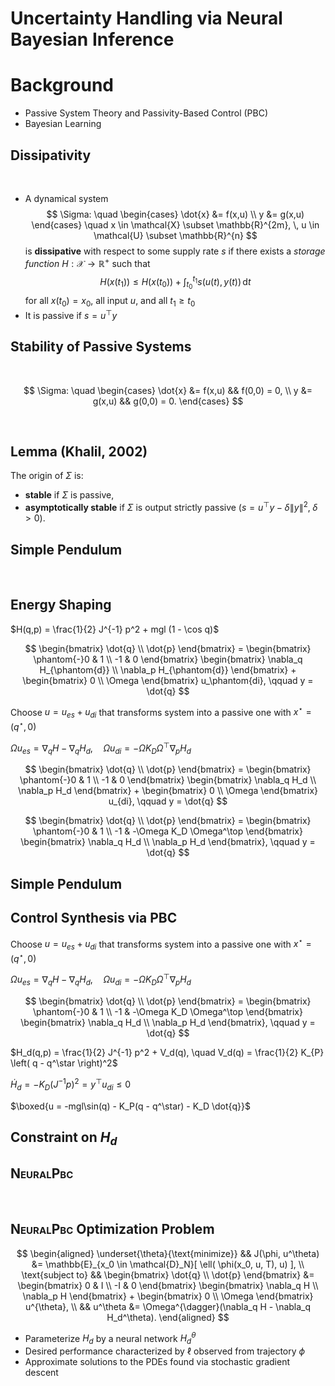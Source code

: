 # Uncertainty Handling via Neural Bayesian Inference

# Background {visibility="uncounted"}
<!-- ###################################################################### -->

* Passive System Theory and Passivity-Based Control (PBC)
* Bayesian Learning

## Dissipativity {auto-animate="true"}
<!-- ###################################################################### -->

<br/>

* A dynamical system
$$
\Sigma: \quad
\begin{cases}
  \dot{x} &= f(x,u) \\
  y &= g(x,u)
\end{cases}
\quad x \in \mathcal{X} \subset \mathbb{R}^{2m}, \, u \in \mathcal{U} \subset \mathbb{R}^{n} 
$$
is __dissipative__ with respect to some supply rate $s$ if there exists a *storage function* $H: \mathcal{X} \to \mathbb{R}^{+}$ such that
$$
H\left(  x(t_1) \right) \leq  H\left(  x(t_0) \right) + \int_{t_0}^{t_1} s(u(t), y(t)) \, \text{d}t
$$
for all $x(t_0) = x_0$, all input $u$, and all $t_1 \geq t_0$
* It is passive if $s = u^{\top} y$

## Stability of Passive Systems {auto-animate="true"}
<!-- ###################################################################### -->

<br/>

$$
\Sigma: \quad
\begin{cases}
  \dot{x} &= f(x,u) && f(0,0) = 0, \\
  y &= g(x,u) && g(0,0) = 0.
\end{cases}
$$


\begin{gather*}
u^{\top} y \geq \dot{H} = \frac{\partial H}{\partial x} f(x,u), \\
\quad H \geq 0,\quad y \equiv 0 \implies x \equiv 0.
\end{gather*}

<br/> 

::: {.callout-note icon="false"}
## Lemma (Khalil, 2002)
The origin of $\Sigma$ is: 

- __stable__ if $\Sigma$ is passive,
- __asymptotically stable__ if $\Sigma$ is output strictly passive ($s = u^\top y - \delta \lVert y \rVert^2, \; \delta > 0$).
:::


## Simple Pendulum {auto-animate="false" auto-animate-easing="ease"}
<!-- ###################################################################### -->

<br/> 

:::: {.callout-note icon="false"}

## Energy Shaping

$H(q,p) = \frac{1}{2} J^{-1} p^2 + mgl (1 - \cos q)$

$$
\begin{bmatrix} \dot{q} \\ \dot{p} \end{bmatrix} = 
\begin{bmatrix} \phantom{-}0 & 1 \\ -1 & 0 \end{bmatrix} 
\begin{bmatrix} \nabla_q H_{\phantom{d}} \\ \nabla_p H_{\phantom{d}} \end{bmatrix} +
\begin{bmatrix} 0 \\ \Omega \end{bmatrix} u_\phantom{di},
\qquad y = \dot{q}
$$

::: {.fragment .fade-in fragment-index=1}
Choose $u = u_{es} + u_{di}$ that transforms system into a passive one  with $x^\star = (q^\star, 0)$
<!-- and $H_d$ satisfying $\dot{H}_{d} \leq y^\top u_{di}$ -->
:::

::: {.fragment .fade-in  fragment-index=2}

$\Omega u_{es} = \nabla_q H  - \nabla_q H_d , \quad \Omega u_{di} = -\Omega K_D \Omega^\top \nabla_p H_d$
:::


::: {.r-stack}

::: {.fragment .fade-in-then-out fragment-index=1}
$$
\begin{bmatrix} \dot{q} \\ \dot{p} \end{bmatrix} = 
\begin{bmatrix} \phantom{-}0 & 1 \\ -1 & 0 \end{bmatrix} 
\begin{bmatrix} \nabla_q H_d \\ \nabla_p H_d \end{bmatrix} +
\begin{bmatrix} 0 \\ \Omega \end{bmatrix} u_{di},
\qquad y = \dot{q}
$$
:::

::: {.fragment .fade-in fragment-index=2}

$$
\begin{bmatrix} \dot{q} \\ \dot{p} \end{bmatrix} = 
\begin{bmatrix} \phantom{-}0 & 1 \\ -1 & -\Omega K_D \Omega^\top \end{bmatrix} 
\begin{bmatrix} \nabla_q H_d \\ \nabla_p H_d \end{bmatrix},
\qquad y = \dot{q}
$$

:::

:::

::::


##  Simple Pendulum  {auto-animate="false" auto-animate-easing="ease"}
<!-- ###################################################################### -->

:::: {.callout-tip icon="false"}

## Control Synthesis via PBC

Choose $u = u_{es} + u_{di}$ that transforms system into a passive one with $x^\star =  (q^\star, 0)$

$\Omega u_{es} = \nabla_q H  - \nabla_q H_d , \quad \Omega u_{di} = -\Omega K_D \Omega^\top \nabla_p H_d$

$$
\begin{bmatrix} \dot{q} \\ \dot{p} \end{bmatrix} = 
\begin{bmatrix} \phantom{-}0 & 1 \\ -1 & -\Omega K_D \Omega^\top \end{bmatrix} 
\begin{bmatrix} \nabla_q H_d \\ \nabla_p H_d \end{bmatrix},
\qquad y = \dot{q}
$$


::: {.fragment .fade-up}
$H_d(q,p) = \frac{1}{2} J^{-1} p^2 + V_d(q), \quad V_d(q) = \frac{1}{2} K_{P} \left( q - q^\star \right)^2$
:::

<!-- $\dot{H_d} = -\left(  \nabla_p H_d \right)^\top K_D \left(  \nabla_p H_d \right) \leq 0$ -->

::: {.fragment .fade-up}
$\dot{H}_d = -K_D \left( J^{-1} p \right)^2 = y^\top u_{di} \leq 0$
:::

::: {.fragment .fade-up}
$\boxed{u = -mgl\sin(q) - K_P(q - q^\star) - K_D \dot{q}}$
:::

::::

::: {.fragment .fade-up}
::::{.callout-note icon="false"}
## Constraint on $H_d$ 

\begin{align*}
\Omega^\perp (\nabla_q H  - \nabla_q H_d) = 0
\end{align*}
::::
:::

## <span style="font-variant:small-caps;">NeuralPbc</span> 
<!-- ###################################################################### -->

<br/>

::: {.callout-tip icon="false"}
## <span style="font-variant:small-caps;">NeuralPbc</span> Optimization Problem 

$$
\begin{aligned}
\underset{\theta}{\text{minimize}} && J(\phi, u^\theta) &= \mathbb{E}_{x_0 \in \mathcal{D}_N}[ \ell( \phi(x_0, u, T), u) ], \\
\text{subject to} &&
\begin{bmatrix}
  \dot{q} \\ \dot{p}
\end{bmatrix} &=
\begin{bmatrix}
  0 & I \\ -I & 0
\end{bmatrix}
\begin{bmatrix} \nabla_q H \\ \nabla_p H \end{bmatrix} + 
\begin{bmatrix}
  0 \\ \Omega
\end{bmatrix} u^{\theta},
\\
&& u^\theta &= \Omega^{\dagger}(\nabla_q H  - \nabla_q H_d^\theta).
\end{aligned}
$$
:::

- Parameterize $H_d$ by a neural network $H_d^\theta$
- Desired performance characterized by $\ell$ observed from trajectory $\phi$
- Approximate solutions to the PDEs found via stochastic gradient descent


